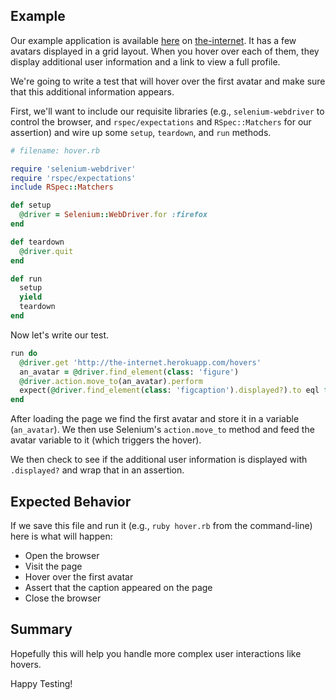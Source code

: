 ## Example

Our example application is available [here](http://the-internet.herokuapp.com/hovers) on [the-internet](http://github.com/saucelabs/the-internet). It has a few avatars displayed in a grid layout. When you hover over each of them, they display additional user information and a link to view a full profile.

We're going to write a test that will hover over the first avatar and make sure that this additional information appears.

First, we'll want to include our requisite libraries (e.g., `selenium-webdriver` to control the browser, and `rspec/expectations` and `RSpec::Matchers` for our assertion) and wire up some `setup`, `teardown`, and `run` methods.

```ruby
# filename: hover.rb

require 'selenium-webdriver'
require 'rspec/expectations'
include RSpec::Matchers

def setup
  @driver = Selenium::WebDriver.for :firefox
end

def teardown
  @driver.quit
end

def run
  setup
  yield
  teardown
end
```

Now let's write our test.

```ruby
run do
  @driver.get 'http://the-internet.herokuapp.com/hovers'
  an_avatar = @driver.find_element(class: 'figure')
  @driver.action.move_to(an_avatar).perform
  expect(@driver.find_element(class: 'figcaption').displayed?).to eql true
end
```

After loading the page we find the first avatar and store it in a variable (`an_avatar`). We then use Selenium's `action.move_to` method and feed the avatar variable to it (which triggers the hover).

We then check to see if the additional user information is displayed with `.displayed?` and wrap that in an assertion.

## Expected Behavior

If we save this file and run it (e.g., `ruby hover.rb` from the command-line) here is what will happen:

+ Open the browser
+ Visit the page
+ Hover over the first avatar
+ Assert that the caption appeared on the page
+ Close the browser


## Summary

Hopefully this will help you handle more complex user interactions like hovers.

Happy Testing!
